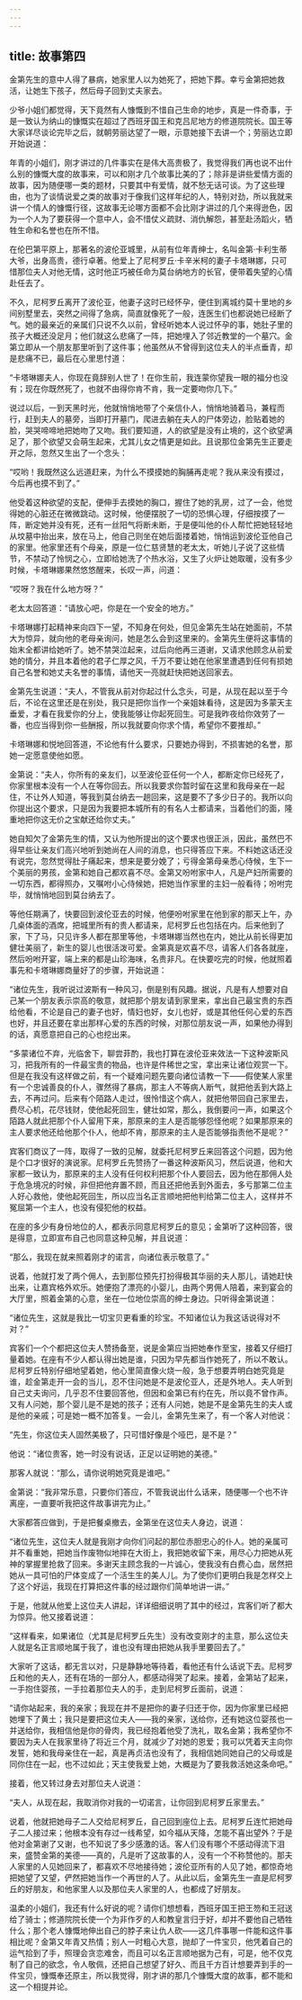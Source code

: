 ```yaml
---
---
---
```

title: 故事第四
---

金第先生的意中人得了暴病，她家里人以为她死了，把她下葬。幸亏金第把她救活，让她生下孩子，然后母子回到丈夫家去。



少爷小姐们都觉得，天下竟然有人慷慨到不惜自己生命的地步，真是一件奇事，于是一致认为纳山的慷慨实在超过了西班牙国王和克吕尼地方的修道院院长。国王等大家详尽谈论完毕之后，就朝劳丽达望了一眼，示意她接下去讲一个；劳丽达立即开始说道：

年青的小姐们，刚才讲过的几件事实在是伟大高贵极了，我觉得我们再也说不出什么别的慷慨大度的故事来，可以和刚才几个故事比美的了；除非是讲些爱情方面的故事，因为随便哪一类的题材，只要其中有爱情，就不愁无话可谈。为了这些理由，也为了谈情说爱之类的故事对于像我们这样年纪的人，特别对劲，所以我就来讲一个情人的慷慨行径，这故事无论哪方面都不会比刚才讲过的几个来得逊色，因为一个人为了要获得一个意中人，会不惜仗义疏财、消仇解怨，甚至赴汤蹈火，牺牲生命和名誉也在所不惜。

在伦巴第平原上，那著名的波伦亚城里，从前有位年青绅士，名叫金第·卡利生蒂大爷，出身高贵，德行卓著。他爱上了尼柯罗丘·卡辛米柯的妻子卡塔琳娜，只可惜那位夫人对他无情，这时他正巧被任命为莫台纳地方的长官，便带着失望的心情赴任去了。

不久，尼柯罗丘离开了波伦亚，他妻子这时已经怀孕，便住到离城约莫十里地的乡间别墅里去，突然之间得了急病，简直就像死了一般，连医生们也都说她已经断了气。她的最亲近的亲属们只说不久以前，曾经听她本人说过怀孕的事，她肚子里的孩子大概还没足月；他们就这么悲痛了一阵，把她埋入了邻近教堂的一个墓穴。金第立即从一个朋友那里听到了这件事；他虽然从不曾得到这位夫人的半点垂青，却是悲痛不已，最后在心里思忖道：

“卡塔琳娜夫人，你现在竟辞别人世了！在你生前，我连蒙你望我一眼的福分也没有；现在你既然死了，也就不由得你肯不肯，我一定要吻你几下。”

说过以后，一到天黑时光，他就悄悄地带了个亲信仆人，悄悄地骑着马，兼程而行，赶到夫人的墓旁，当即打开墓门，爬进去躺在夫人的尸体旁边，脸贴着她的脸，哭哭啼啼地把她吻了又吻。我们要知道，人的欲望是没有止境的，这个欲望满足了，那个欲望又会萌生起来，尤其儿女之情更是如此。且说那位金第先生正要走开之际，忽然又生出了一个念头：

“哎哟！我既然这么远道赶来，为什么不摸摸她的胸脯再走呢？我从来没有摸过，今后再也摸不到了。”

他受着这种欲望的支配，便伸手去摸她的胸口，握住了她的乳房，过了一会，他觉得她的心脏还在微微跳动。这时候，他便摆脱了一切的恐惧心理，仔细按摸了一阵，断定她并没有死，还有一丝阳气将断未断，于是便叫他的仆人帮忙把她轻轻地从坟墓中抬出来，放在马上，他自己则坐在她后面搂着她，悄悄运到波伦亚他自己的家里。他家里还有个母亲，原是一位仁慈贤慧的老太太，听她儿子说了这些情节，不禁动了怜悯之心，立即给她洗了个热水浴，又生了火炉让她取暖，没有多少时候，卡塔琳娜果然悠悠醒来，长叹一声，问道：

“哎呀？我在什么地方呀？”

老太太回答道：“请放心吧，你是在一个安全的地方。”

卡塔琳娜打起精神来向四下一望，不知身在何处，但见金第先生站在她面前，不禁大为惊异，就向他的老母亲询问，她是怎么会到这里来的。金第先生便将这事情的始末全都讲给她听了。她不禁哭泣起来，过后向他再三道谢，又请求他顾念从前爱她的情分，并且本着他的君子仁厚之风，千万不要让她在他家里遭遇到任何有损她自己名誉和她丈夫名誉的事情，请他天一亮就赶快把她送回家去。

金第先生说道：“夫人，不管我从前对你起过什么念头，可是，从现在起以至于今后，不论在这里还是在别处，我只是把你当作一个亲姐妹看待，这是因为多蒙天主垂爱，才看在我爱你的分上，使我能够让你起死回生。可是我昨夜给你效劳了一番，也应当得到你一些酬报，所以我就要向你求个情，希望你不要推却。”

卡塔琳娜和悦地回答道，不论他有什么要求，只要她办得到，不损害她的名誉，那她一定愿意使他如愿。

金第说：“夫人，你所有的亲友们，以至波伦亚任何一个人，都断定你已经死了，你家里根本没有一个人在等你回去。所以我要求你暂时留在这里和我母亲在一起住，不让外人知道，等我到莫台纳去一趟回来，这是要不了多少日子的。我所以向你提出这个要求，只是因为我要把本城所有的有名人士都请来，当着他们的面，隆重地把你这无价之宝献还给你丈夫。”

她自知欠了金第先生的情，又认为他所提出的这个要求也很正派，因此，虽然巴不得早些让亲友们高兴地听到她尚在人间的消息，也只得答应下来。不料她这话还没有说完，忽然觉得肚子痛起来，想来是要分娩了；亏得金第母亲悉心侍候，生下一个美丽的男孩，金第和她自己都欢喜不尽。金第又吩咐家中人，凡是产妇所需要的一切东西，都得照办，又嘱咐小心侍候她，把她当作家里的主妇一般看待；吩咐完毕，就悄悄地回到莫台纳去了。

等他任期满了，快要回到波伦亚去的时候，他便吩咐家里在他到家的那天上午，办几桌体面的酒席，把城里所有的贵人都请来，尼柯罗丘也包括在内。后来他到了家，下了马，只见许多人都在那里等他，卡塔琳娜当然也在内，她比从前长得更加健壮美丽了，新生的婴儿也很活泼可爱。金第真是欢喜不尽，请客人们各各就座，然后吩咐开宴，端上来的都是山珍海味，名贵非凡。在快要吃完的时候，他就照着事先和卡塔琳娜商量好了的步骤，开始说道：

“诸位先生，我听说过波斯有一种风习，倒是别有风趣。据说，凡是有人想要对自己某一个朋友表示崇高的敬意，就把那个朋友请到家里来，拿出自己最宝贵的东西给他看，不论是自己的妻子也好，情妇也好，女儿也好，或是其他任何心爱的东西也好，并且还要在拿出那样心爱的东西的时候，对那位朋友说一声，如果他办得到的话，真愿意把自己的心也挖出来。

“多蒙诸位不弃，光临舍下，聊尝菲酌，我也打算在波伦亚来效法一下这种波斯风习，把我所有的一件最宝贵的物品，也许是件稀世之宝，拿出来让诸位观赏一下。但是在我没有这样做之前，有一个疑难问题先要向诸位请教一下——假使某人家里有一个忠诚善良的仆人，骤然得了暴病，那主人不等病人断气，就把他丢到大路上去，不再过问。后来有个陌路人走过，很怜惜这个病人，就把他带回自己家里去，费尽心机，花尽钱财，使他起死回生，健壮如常，那么，我倒要问一声，如果这个陌路人就此把那个仆人留用下来，那原来的主人是否能够怨怪他呢？如果那原来的主人要求他还给他那个仆人，他却不肯，那原来的主人是否能够指责他不是呢？”

宾客们商议了一阵，取得了一致的见解，就委托尼柯罗丘来回答这个问题，因为他是个口才很好的演说家。尼柯罗丘先赞扬了一番这种波斯风习，然后说道，他和大家都一致认为，那原来的主人没有任何权利把那个仆人要回去，因为他在那佣人处于危急境况的时候，非但把他弃置不顾，而且还把他丢到外面去，多亏那第二位主人好心救他，使他起死回生，所以应当名正言顺地把他判给第二位主人，这样并不冤屈第一个主人，也没有侵犯他的权益。

在座的多少有身份地位的人，都表示同意尼柯罗丘的意见；金第听了这种回答，很是得意，立即宣布自己也同意这种见解，并且说道：

“那么，我现在就来照着刚才的诺言，向诸位表示敬意了。”

说着，他就打发了两个佣人，去到那位预先打扮得极其华丽的夫人那儿，请她赶快出来，让嘉宾格外欢乐。她便抱了漂亮的小婴儿，由两个男佣人陪着，来到宴会的大厅里，照着金第的心意，坐在一位地位崇高的绅士身边。只听得金第说道：

“诸位先生，这就是我比一切宝贝更看重的珍宝。不知诸位认为我这话说得对不对？”

宾客们一个个都把这位夫人赞扬备至，说是金第应当把她奉作至宝，接着又仔细打量着她。在座有不少人都认得出她是谁，只因为早先都当作她死了，所以不敢认。尼柯罗丘特别仔细地望着她，他心里简直像火烧一般，急于想要弄明白她究竟是谁，趁金第走开一会的当儿，忍不住问她是不是波伦亚人，还是外地人。夫人听到自己丈夫询问，几乎忍不住要回答他，但因和金第已有约在先，所以竟不曾作声。又有人问她，那个婴儿是不是她的孩子；还有人问她，她是不是金第先生的夫人或是他的亲戚；可是她一概不加答复。一会儿，金第先生来了，有一个客人对他说：

“先生，你这位夫人固然美极了，只可惜好像是个哑巴，是不是？”

他说：“诸位贵客，她一时没有说话，正足以证明她的美德。”

那客人就说：“那么，请你说明她究竟是谁吧。”

金第说：“我非常乐意，只要你们答应，不管我说出什么话来，随便哪一个也不许离座，一直要听我把这件故事讲完为止。”

大家都答应做到，于是把餐桌撤去，金第坐在这位夫人身边，说道：

“诸位先生，这位夫人就是我刚才向你们问起的那位赤胆忠心的仆人。她的亲属可并不看重她，把她当作废物似地摔在大街上，我把她收留下来，用尽心力把她从死神的掌握里抢救了回来。多谢天主顾念我的一片诚心，使我没有白费心血，居然把她从一具可怕的尸体变成了一个活生生的美人儿。为了使你们更明白我是怎样交上了这个好运，我现在打算把这件事的经过跟你们简单地讲一讲。”

于是，他就从他爱上这位夫人讲起，详详细细说明了其中的经过，宾客们听了都大为惊异。他又接着说道：

“这样看来，如果诸位（尤其是尼柯罗丘先生）没有改变刚才的主意，那么这位夫人就是名正言顺地属于我了，谁也没有理由把她从我手里要回去了。”

大家听了这话，都无言以对，只是静静地等待着，看他还有什么话说下去。尼柯罗丘和他的夫人，还有在场的一部分人，都感动得哭了起来。接着，金第站了起来，一手抱住婴孩，一手拉着那位夫人的手，走到尼柯罗丘面前，说道：

“请你站起来，我的亲家；我现在并不是把你的妻子归还于你，因为你家里已经把她埋下了黄土；我只是要把这位夫人——我的亲家，送给你，还有她这位婴孩也一并送给你，我相信他是你的骨肉，我已经抱着他受了洗礼，取名金第；我希望你不要因为夫人在我家里待了将近三个月，就减少了对她的恩爱；我可以凭着天主向你发誓，她和我母亲住在一起，真是再贞洁也没有了，我相信她同她自己的父母或是同你住在一起，也不过如此；天主使我爱上她，大概是为了要我救活她这条命吧。”

接着，他又转过身去对那位夫人说道：

“夫人，从现在起，我取消你对我的一切诺言，让你回到尼柯罗丘家里去。”

说着，他就把她母子二人交给尼柯罗丘，自己回到座位上去。尼柯罗丘连忙把她母子二人接过来；他根本没有存过一线希望，如今福从天降，怎能不喜出望外？于是他对金第谢了又谢，也不知说了多少感激的话。客人们没有哪个不感动得流下泪来，盛赞金第的美德——真的，凡是听了这故事的人，没有一个不称赞他的。那夫人家里的人见她回来了，都喜欢不尽地接待她；波伦亚所有的人见了她，都惊奇地把她望了又望，俨然把她当作一个再世的人了。从此以后，金第先生一直是尼柯罗丘的好朋友，和他家里人以及那位夫人家里的人，也都成了好朋友。

温柔的小姐们，我还有什么好说的呢？请你们想想看，西班牙国王把王笏和王冠送给了骑士；修道院院长使一个为非作歹的人和教皇言归于好，却并不要他自己牺牲什么；那个老人慷慨地伸出自己的脖子来让仇人砍——这几件事哪一件能和这件事相比呢？金第又年青又热情；别人一时粗心大意，抛却了一件宝贝，他凭着自己的运气拾到了手，照理会贪恋难舍，而且可以名正言顺地据为己有，可是，他不仅克制了自己的欲念，令人敬佩，还把自己想望了好久、而且千方百计想要弄到手的一件宝贝，慷慨奉还原主，所以我觉得，刚才讲的那几个慷慨大度的故事，都不能和这一个相提并论。